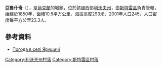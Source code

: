 {{coord|49|14|31|N|23|57|2|E|scale:100000|display=title}}

'''亞魯什奇'''（{{lang-uk|Ярушичі}}），是[[烏克蘭|烏克蘭]]的城鎮，位於該國西部[[利沃夫州|利沃夫州]]，由[[斯特雷區|斯特雷區]]負責管轄，始建於1850年，面積10.5平方公里，海拔高度293米，2001年人口245，人口密度每平方公里23.3人。

==參考資料==
* [http://weather.in.ua/ua/l'vovskaja/29669 Погода в селі Ярушичі] {{Wayback|url=http://weather.in.ua/ua/l'vovskaja/29669 |date=20160305194817 }}

[[Category:利沃夫州村落|Category:利沃夫州村落]]
[[Category:斯特雷區村落|Category:斯特雷區村落]]


{{Lviv-geo-stub}}